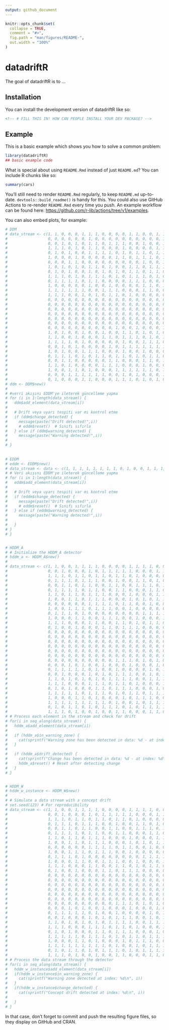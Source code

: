 ```yaml
---
output: github_document
---
```


<!-- README.md is generated from README.Rmd. Please edit that file -->

```r
knitr::opts_chunk$set(
  collapse = TRUE,
  comment = "#>",
  fig.path = "man/figures/README-",
  out.width = "100%"
)
```

# datadriftR

<!-- badges: start -->
<!-- badges: end -->

The goal of datadriftR is to ...

## Installation

You can install the development version of datadriftR like so:

``` r
<!-- # FILL THIS IN! HOW CAN PEOPLE INSTALL YOUR DEV PACKAGE? -->
```

## Example

This is a basic example which shows you how to solve a common problem:

```r
library(datadriftR)
## basic example code
```

What is special about using `README.Rmd` instead of just `README.md`? You can include R chunks like so:

```r
summary(cars)
```

You'll still need to render `README.Rmd` regularly, to keep `README.md` up-to-date. `devtools::build_readme()` is handy for this. You could also use GitHub Actions to re-render `README.Rmd` every time you push. An example workflow can be found here: <https://github.com/r-lib/actions/tree/v1/examples>.

You can also embed plots, for example:

```r
# DDM
# data_stream <- c(1, 1, 0, 0, 0, 1, 1, 1, 0, 0, 0, 0, 1, 1, 0, 0, 1, 1, 1, 1, 1, 1,
#                  0, 0, 0, 0, 0, 0, 1, 0, 0, 0, 0, 0, 0, 0, 0, 0, 0, 1, 0, 0, 1, 0,
#                  0, 0, 1, 0, 1, 0, 1, 1, 0, 1, 1, 1, 0, 0, 1, 0, 0, 1, 1, 1, 1, 1,
#                  1, 1, 1, 0, 1, 0, 1, 1, 0, 0, 0, 1, 0, 0, 0, 0, 1, 1, 0, 0, 0, 1,
#                  0, 1, 0, 1, 0, 0, 1, 1, 1, 1, 0, 1, 0, 1, 1, 0, 1, 1, 0, 1, 0, 0,
#                  1, 0, 0, 0, 1, 0, 0, 0, 0, 0, 1, 1, 0, 1, 1, 1, 0, 1, 0, 1, 0, 1,
#                  0, 0, 0, 1, 1, 0, 0, 0, 0, 0, 0, 0, 0, 0, 1, 0, 0, 1, 1, 0, 0, 1,
#                  1, 0, 1, 0, 1, 0, 1, 1, 0, 1, 0, 0, 1, 1, 0, 1, 1, 1, 1, 1, 1, 0,
#                  0, 1, 0, 1, 0, 0, 1, 0, 1, 0, 1, 0, 1, 1, 0, 1, 1, 0, 0, 0, 0, 1,
#                  1, 1, 1, 0, 1, 0, 1, 1, 1, 0, 1, 0, 1, 1, 1, 0, 1, 0, 1, 1, 1, 0,
#                  0, 1, 1, 1, 1, 0, 1, 1, 0, 0, 0, 0, 1, 1, 1, 0, 0, 0, 1, 1, 0, 1,
#                  1, 0, 0, 0, 0, 0, 1, 0, 0, 1, 0, 0, 0, 0, 1, 1, 0, 1, 1, 0, 0, 0,
#                  1, 1, 1, 1, 1, 1, 0, 0, 1, 1, 1, 0, 0, 0, 1, 1, 0, 0, 0, 1, 1, 0,
#                  1, 1, 1, 0, 0, 1, 0, 1, 0, 1, 1, 0, 1, 0, 0, 0, 0, 0, 0, 0, 0, 0,
#                  0, 0, 0, 0, 0, 0, 0, 0, 0, 0, 0, 0, 0, 0, 0, 0, 0, 0, 0, 0, 0, 0,
#                  0, 0, 0, 0, 0, 0, 0, 0, 0, 0, 0, 0, 0, 0, 0, 0, 0, 0, 0, 0, 0, 0,
#                  0, 0, 0, 0, 0, 0, 0, 0, 0, 0, 0, 0, 0, 0, 0, 0, 0, 0, 0, 0, 0, 0,
#                  0, 0, 0, 0, 0, 0, 0, 0, 0, 0, 0, 0, 0, 0, 0, 0, 0, 0, 0, 0, 0, 0,
#                  0, 0, 0, 0, 0, 0, 0, 0, 0, 0, 0, 0, 0, 0, 0, 0, 0, 0, 0, 0, 0, 0,
#                  0, 0, 0, 0, 0, 0, 0, 0, 0, 0, 0, 0, 0, 0, 0, 0, 0, 0, 0, 0, 0, 0,
#                  0, 0, 0, 0, 0, 0, 0, 0, 0, 0, 1, 0, 0, 1, 0, 0, 0, 1, 0, 0, 0, 1,
#                  1, 0, 1, 0, 0, 1, 0, 0, 1, 0, 0, 1, 1, 0, 1, 0, 1, 0, 0, 1, 0, 0,
#                  1, 1, 0, 0, 1, 0, 0, 0, 1, 1, 0, 1, 1, 1, 0, 1, 0, 1, 1, 1, 0, 0,
#                  1, 1, 1, 1, 0, 1, 0, 0, 0, 0, 0, 1, 0, 0, 1, 1, 1, 0, 0, 0, 0, 1,
#                  0, 0, 1, 0, 1, 0, 0, 0, 0, 1, 0, 1, 1, 1, 1, 1, 1, 1, 0, 1, 1, 1,
#                  1, 0, 1, 0, 0, 1, 1, 1, 0, 0, 0, 1, 0, 0, 1, 0, 0, 0, 1, 1, 0, 1,
#                  0, 1, 1, 1, 0, 1, 0, 1, 1, 0, 1, 1, 0, 1, 0, 1, 1, 0, 1, 1, 1, 0,
#                  0, 0, 1, 1, 0, 0, 0, 0, 0, 1, 1, 0, 0, 0, 1, 1, 0, 1, 1, 0, 0, 1,
#                  1, 1, 0, 1, 0, 0, 0, 0, 1, 1, 1, 0, 0, 0, 1, 0, 0, 0, 1, 1, 1, 1,
#                  1, 0, 0, 1, 1, 0, 1, 0, 0, 0, 1, 1, 1, 1, 1, 1, 0, 1, 1, 1, 0, 1,
#                  0, 0, 0, 1, 1, 1, 1, 1, 1, 0, 0, 1, 0, 1, 0, 0, 0, 1, 1, 0, 0, 1,
#                  0, 1, 0, 0, 0, 1, 1, 0, 0, 0, 1, 1, 1, 0, 1, 0, 1, 0)
# ddm <- DDM$new()
# 
# #verri akışını EDDM'ye ileterek güncelleme yapma
# for (i in 1:length(data_stream)) {
#   ddm$add_element(data_stream[i])
#   
#   # Drift veya uyarı tespiti var mı kontrol etme
#   if (ddm$change_detected) {
#     message(paste("Drift detected!",i))
#     # eddm$reset()  # Sınıfı sıfırla
#   } else if (ddm$warning_detected) {
#     message(paste("Warning detected!",i))
#     
# }
  
  
# EDDM 
# eddm <- EDDM$new()
# data_stream <- data <- c(1, 1, 1, 1, 1, 1, 1, 1, 0, 1, 0, 0, 1, 1, 1, 1, 1, 1, 0, 1, 1, 1, 1, 0, 1, 1, 1, 1, 1, 1, 1, 1, 1, 1, 1, 1, 1, 1, 1, 1, 1, 1, 1, 1, 1, 1, 0, 1, 1, 0, 1, 1, 0, 1, 1, 1, 1, 1, 1, 1, 0, 1, 1, 1, 0, 1, 0, 0, 0, 1, 1, 1, 0, 1, 1, 1, 0, 1, 1, 1, 0, 0, 1, 1, 1, 1, 0, 1, 1, 1, 1, 1, 0, 1, 0, 1, 1, 1, 1, 1)
# # Veri akışını EDDM'ye ileterek güncelleme yapma
# for (i in 1:length(data_stream)) {
#   eddm$add_element(data_stream[i])
# 
#   # Drift veya uyarı tespiti var mı kontrol etme
#   if (eddm$change_detected) {
#     message(paste("Drift detected!",i))
#     # eddm$reset()  # Sınıfı sıfırla
#   } else if (eddm$warning_detected) {
#     message(paste("Warning detected!",i))
# 
#   }
# }
# }


# HDDM_A 
# # Initialize the HDDM_A detector
# hddm_a <- HDDM_A$new()
# 
# data_stream <- c(1, 1, 0, 0, 1, 1, 1, 1, 0, 0, 0, 0, 1, 1, 1, 1, 0, 0, 0, 1, 0, 0,
#                  0, 0, 1, 0, 0, 0, 1, 0, 1, 1, 1, 1, 1, 0, 0, 0, 1, 1, 0, 1, 1, 1,
#                  1, 1, 1, 0, 1, 1, 0, 1, 1, 0, 1, 1, 0, 1, 0, 0, 0, 0, 0, 0, 0, 1,
#                  0, 1, 1, 1, 0, 1, 1, 1, 0, 0, 1, 0, 0, 1, 1, 0, 1, 0, 0, 0, 1, 0,
#                  0, 0, 1, 1, 0, 1, 1, 0, 0, 1, 1, 0, 0, 1, 1, 1, 0, 1, 1, 0, 1, 0,
#                  0, 1, 1, 1, 1, 0, 1, 1, 0, 0, 1, 1, 0, 0, 0, 1, 1, 0, 0, 0, 0, 0,
#                  1, 1, 0, 1, 1, 0, 1, 1, 1, 0, 0, 0, 1, 0, 0, 0, 1, 1, 1, 0, 0, 0,
#                  1, 0, 0, 1, 1, 0, 1, 1, 1, 0, 0, 0, 1, 0, 1, 0, 1, 1, 1, 0, 1, 1,
#                  0, 0, 0, 0, 0, 0, 1, 1, 1, 1, 0, 1, 1, 0, 0, 1, 0, 0, 1, 1, 1, 0,
#                  1, 0, 0, 1, 1, 1, 0, 1, 1, 1, 0, 0, 1, 0, 0, 0, 0, 0, 0, 0, 0, 0,
#                  0, 1, 1, 1, 0, 1, 0, 0, 0, 0, 0, 0, 0, 0, 1, 1, 1, 1, 1, 0, 0, 0,
#                  1, 0, 0, 0, 1, 1, 0, 0, 1, 1, 1, 0, 0, 1, 0, 0, 0, 1, 0, 0, 0, 1,
#                  1, 1, 1, 0, 0, 0, 1, 1, 0, 0, 1, 1, 0, 1, 0, 1, 1, 0, 0, 1, 1, 1,
#                  0, 1, 0, 0, 1, 0, 0, 0, 1, 1, 0, 1, 1, 1, 0, 0, 0, 0, 0, 0, 0, 0,
#                  0, 0, 0, 0, 0, 0, 0, 0, 0, 0, 0, 0, 0, 0, 0, 0, 0, 0, 0, 0, 0, 0,
#                  0, 0, 0, 0, 0, 0, 0, 0, 0, 0, 0, 0, 0, 0, 0, 0, 0, 0, 0, 0, 0, 0,
#                  0, 0, 0, 0, 0, 0, 0, 0, 0, 0, 0, 0, 0, 0, 0, 0, 0, 0, 0, 0, 0, 0,
#                  0, 0, 0, 0, 0, 0, 0, 0, 0, 0, 0, 0, 0, 0, 0, 0, 0, 0, 0, 0, 0, 0,
#                  0, 0, 0, 0, 0, 0, 0, 0, 0, 0, 0, 0, 0, 0, 0, 0, 0, 0, 0, 0, 0, 0,
#                  0, 0, 0, 0, 0, 0, 0, 0, 0, 0, 0, 0, 0, 0, 0, 0, 0, 0, 0, 0, 0, 0,
#                  0, 0, 0, 0, 0, 0, 0, 0, 0, 0, 1, 1, 1, 0, 1, 0, 1, 0, 0, 0, 1, 0,
#                  0, 0, 0, 1, 0, 1, 0, 0, 1, 0, 0, 0, 1, 0, 0, 0, 1, 0, 0, 0, 0, 1,
#                  0, 1, 1, 1, 1, 1, 0, 1, 0, 0, 1, 0, 0, 0, 0, 1, 0, 1, 0, 0, 0, 0,
#                  0, 0, 1, 0, 0, 0, 1, 0, 1, 0, 1, 1, 1, 0, 0, 1, 0, 1, 1, 1, 0, 1,
#                  1, 1, 0, 1, 0, 1, 0, 1, 0, 1, 1, 1, 1, 0, 0, 1, 1, 1, 1, 0, 1, 0,
#                  1, 1, 1, 0, 0, 0, 1, 1, 1, 0, 1, 1, 0, 1, 0, 0, 0, 1, 1, 1, 0, 0,
#                  0, 1, 0, 1, 0, 0, 0, 1, 1, 0, 1, 1, 1, 0, 0, 0, 1, 0, 0, 1, 1, 1,
#                  1, 1, 1, 1, 1, 0, 1, 1, 1, 0, 1, 0, 1, 1, 0, 1, 1, 1, 1, 1, 1, 0,
#                  1, 0, 0, 0, 1, 1, 0, 1, 0, 0, 0, 1, 0, 1, 1, 1, 0, 0, 1, 1, 0, 0,
#                  1, 1, 1, 1, 1, 1, 1, 1, 1, 0, 1, 0, 0, 1, 0, 1, 1, 1, 0, 1, 0, 0,
#                  0, 1, 0, 1, 1, 0, 1, 0, 1, 1, 1, 0, 1, 0, 1, 1, 1, 1, 1, 0, 1, 0,
#                  1, 1, 1, 0, 1, 0, 0, 1, 0, 0, 1, 1, 0, 0, 0, 1, 1, 0)
# # Process each element in the stream and check for drift
# for(i in seq_along(data_stream)) {
#   hddm_a$add_element(data_stream[i])
#   
#   if (hddm_a$in_warning_zone) {
#     cat(sprintf("Warning zone has been detected in data: %d - at index: %d\n", data_stream[i], i))
#   }
#   
#   if (hddm_a$drift_detected) {
#     cat(sprintf("Change has been detected in data: %d - at index: %d\n", data_stream[i], i))
#     hddm_a$reset() # Reset after detecting change
#   }
# }


# HDDM_W 
# hddm_w_instance <- HDDM_W$new()
# 
# # Simulate a data stream with a concept drift
# set.seed(123) # For reproducibility
# data_stream <- c(1, 1, 0, 0, 1, 1, 1, 1, 0, 0, 0, 0, 1, 1, 1, 1, 0, 0, 0, 1, 0, 0,
#                  0, 0, 1, 0, 0, 0, 1, 0, 1, 1, 1, 1, 1, 0, 0, 0, 1, 1, 0, 1, 1, 1,
#                  1, 1, 1, 0, 1, 1, 0, 1, 1, 0, 1, 1, 0, 1, 0, 0, 0, 0, 0, 0, 0, 1,
#                  0, 1, 1, 1, 0, 1, 1, 1, 0, 0, 1, 0, 0, 1, 1, 0, 1, 0, 0, 0, 1, 0,
#                  0, 0, 1, 1, 0, 1, 1, 0, 0, 1, 1, 0, 0, 1, 1, 1, 0, 1, 1, 0, 1, 0,
#                  0, 1, 1, 1, 1, 0, 1, 1, 0, 0, 1, 1, 0, 0, 0, 1, 1, 0, 0, 0, 0, 0,
#                  1, 1, 0, 1, 1, 0, 1, 1, 1, 0, 0, 0, 1, 0, 0, 0, 1, 1, 1, 0, 0, 0,
#                  1, 0, 0, 1, 1, 0, 1, 1, 1, 0, 0, 0, 1, 0, 1, 0, 1, 1, 1, 0, 1, 1,
#                  0, 0, 0, 0, 0, 0, 1, 1, 1, 1, 0, 1, 1, 0, 0, 1, 0, 0, 1, 1, 1, 0,
#                  1, 0, 0, 1, 1, 1, 0, 1, 1, 1, 0, 0, 1, 0, 0, 0, 0, 0, 0, 0, 0, 0,
#                  0, 1, 1, 1, 0, 1, 0, 0, 0, 0, 0, 0, 0, 0, 1, 1, 1, 1, 1, 0, 0, 0,
#                  1, 0, 0, 0, 1, 1, 0, 0, 1, 1, 1, 0, 0, 1, 0, 0, 0, 1, 0, 0, 0, 1,
#                  1, 1, 1, 0, 0, 0, 1, 1, 0, 0, 1, 1, 0, 1, 0, 1, 1, 0, 0, 1, 1, 1,
#                  0, 1, 0, 0, 1, 0, 0, 0, 1, 1, 0, 1, 1, 1, 0, 0, 0, 0, 0, 0, 0, 0,
#                  0, 0, 0, 0, 0, 0, 0, 0, 0, 0, 0, 0, 0, 0, 0, 0, 0, 0, 0, 0, 0, 0,
#                  0, 0, 0, 0, 0, 0, 0, 0, 0, 0, 0, 0, 0, 0, 0, 0, 0, 0, 0, 0, 0, 0,
#                  0, 0, 0, 0, 0, 0, 0, 0, 0, 0, 0, 0, 0, 0, 0, 0, 0, 0, 0, 0, 0, 0,
#                  0, 0, 0, 0, 0, 0, 0, 0, 0, 0, 0, 0, 0, 0, 0, 0, 0, 0, 0, 0, 0, 0,
#                  0, 0, 0, 0, 0, 0, 0, 0, 0, 0, 0, 0, 0, 0, 0, 0, 0, 0, 0, 0, 0, 0,
#                  0, 0, 0, 0, 0, 0, 0, 0, 0, 0, 0, 0, 0, 0, 0, 0, 0, 0, 0, 0, 0, 0,
#                  0, 0, 0, 0, 0, 0, 0, 0, 0, 0, 1, 1, 1, 0, 1, 0, 1, 0, 0, 0, 1, 0,
#                  0, 0, 0, 1, 0, 1, 0, 0, 1, 0, 0, 0, 1, 0, 0, 0, 1, 0, 0, 0, 0, 1,
#                  0, 1, 1, 1, 1, 1, 0, 1, 0, 0, 1, 0, 0, 0, 0, 1, 0, 1, 0, 0, 0, 0,
#                  0, 0, 1, 0, 0, 0, 1, 0, 1, 0, 1, 1, 1, 0, 0, 1, 0, 1, 1, 1, 0, 1,
#                  1, 1, 0, 1, 0, 1, 0, 1, 0, 1, 1, 1, 1, 0, 0, 1, 1, 1, 1, 0, 1, 0,
#                  1, 1, 1, 0, 0, 0, 1, 1, 1, 0, 1, 1, 0, 1, 0, 0, 0, 1, 1, 1, 0, 0,
#                  0, 1, 0, 1, 0, 0, 0, 1, 1, 0, 1, 1, 1, 0, 0, 0, 1, 0, 0, 1, 1, 1,
#                  1, 1, 1, 1, 1, 0, 1, 1, 1, 0, 1, 0, 1, 1, 0, 1, 1, 1, 1, 1, 1, 0,
#                  1, 0, 0, 0, 1, 1, 0, 1, 0, 0, 0, 1, 0, 1, 1, 1, 0, 0, 1, 1, 0, 0,
#                  1, 1, 1, 1, 1, 1, 1, 1, 1, 0, 1, 0, 0, 1, 0, 1, 1, 1, 0, 1, 0, 0,
#                  0, 1, 0, 1, 1, 0, 1, 0, 1, 1, 1, 0, 1, 0, 1, 1, 1, 1, 1, 0, 1, 0,
#                  1, 1, 1, 0, 1, 0, 0, 1, 0, 0, 1, 1, 0, 0, 0, 1, 1, 0)
# # Process the data stream through the detector
# for(i in seq_along(data_stream)) {
#   hddm_w_instance$add_element(data_stream[i])
#   if(hddm_w_instance$in_warning_zone) {
#     cat(sprintf("Warning zone detected at index: %d\n", i))
#   }
#   if(hddm_w_instance$change_detected) {
#     cat(sprintf("Concept drift detected at index: %d\n", i))
# 
#   }
# }


```

In that case, don't forget to commit and push the resulting figure files, so they display on GitHub and CRAN.
